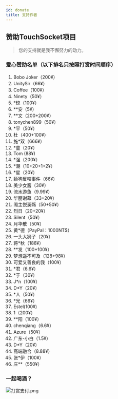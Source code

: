 ```yaml
---
id: donate
title: 支持作者
---
```



## 赞助TouchSocket项目
> 您的支持就是我不懈努力的动力。


### 爱心赞助名单（以下排名只按照打赏时间顺序）

1. Bobo Joker（200¥）
2. UnitySir（66¥）
3. Coffee（100¥）
4. Ninety（50¥）
5. *琼（100¥）
6. **安（5¥）
7. **文（200+200¥）
8. tonychen899（50¥）
9. *平（50¥）
10. 杜（400+100¥）
11. 施*双（666¥）
12. *童（20¥）
13. Tom (88¥)
14. *强（200¥）
15. *潮（10+20+1+2¥）
16. *星（20¥）
17. 舔狗反咬事件（66¥）
18. 美少女酱（30¥）
19. 流水游鱼（9.99¥）
20. 华丽谢幕（33+20¥）
21. 阁主悦澜殇（50+50¥）
22. 烈日（20+20¥）
23. Silent（50¥）
24. 月华散（50¥）
25. 黄*德（PayPal：1000NT$）
26. 一头大狮子（20¥）
27. 蒋*秋（188¥）
28. **发（100+100¥）
29. 梦想遥不可及（128+98¥）
30. 可爱又善良的我（100¥）
31. *君（6.6¥）
32. *于（30¥）
33. J*n（100¥）
34. D*Y（20¥）
35. *人（50¥）
36. *光（66¥）
37. Estel(100¥)
38. 1（200¥）
39. **阳（100¥）
40. chenqiang（6.6¥）
41. Azure（50¥）
42. 广东-小白（1.5¥）
43. D*Y（20¥）
44. 高端融合（8.88¥）
45. 张*伊（100¥）
46. 庄**（550¥）

### 一起喝酒？

![打赏支付.png](@site/static/img/docs/donate-1.png)


